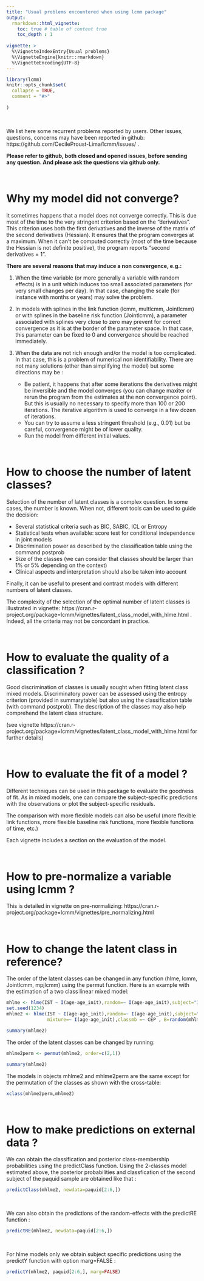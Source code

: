 ```yaml
---
title: "Usual problems encountered when using lcmm package"
output: 
  rmarkdown::html_vignette:
    toc: true # table of content true
    toc_depth : 1  
    
vignette: >
  %\VignetteIndexEntry{Usual problems}
  %\VignetteEngine{knitr::rmarkdown}
  %\VignetteEncoding{UTF-8}
---
```





```r
library(lcmm)
knitr::opts_chunk$set(
  collapse = TRUE,
  comment = "#>"
  
)
```

&nbsp;

We list here some recurrent problems reported by users. Other issues, questions, concerns may have been reported in github: https://github.com/CecileProust-Lima/lcmm/issues/
.

**Please refer to github, both closed and opened issues, before sending any question. And please ask the questions via github only.**


&nbsp;

# Why my model did not converge?

It sometimes happens that a model does not converge correctly. This is due most of the time to the very stringent criterion based on the "derivatives". This criterion uses both the first derivatives and the inverse of the matrix of the second derivatives (Hessian). It ensures that the program converges at a maximum. When it can't be computed correctly (most of the time because the Hessian is not definite positive), the program reports "second derivatives = 1". 

**There are several reasons that may induce a non convergence, e.g.:**

1. When the time variable (or more generally a variable with random effects) is in a unit which induces too small associated parameters (for very small changes per day). In that case, changing the scale (for instance with months or years) may solve the problem.

2. In models with splines in the link function (lcmm, multlcmm, Jointlcmm) or with splines in the baseline risk function (Jointlcmm), a parameter associated with splines very close to zero may prevent for correct convergence as it is at the border of the parameter space. In that case, this parameter can be fixed to 0 and convergence should be reached immediately.
   
3. When the data are not rich enough and/or the model is too complicated. In that case, this is a problem of numerical non identifiability. There are not many solutions (other than simplifying the model) but some directions may be :
    * Be patient, it happens that after some iterations the derivatives might be inversible and the model converges (you can change maxiter or rerun the program from the estimates at the non convergence point). But this is usually no necessary to specify more than 100 or 200 iterations. The iterative algorithm is used to converge in a few dozen of iterations. 
    * You can try to assume a less stringent threshold (e.g., 0.01) but be careful, convergence might be of lower quality.   
    * Run the model from different initial values.


&nbsp;

# How to choose the number of latent classes?

Selection of the number of latent classes is a complex question. In some cases, the number is known. When not, different tools can be used to guide the decision:

* Several statistical criteria such as BIC, SABIC, ICL or Entropy
* Statistical tests when available: score test for conditional independence in joint models
* Discrimination power as described by the classification table using the command postprob
* Size of the classes (we can consider that classes should be larger than 1% or 5% depending on the context)
* Clinical aspects and interpretation should also be taken into account

Finally, it can be useful to present and contrast models with different numbers of latent classes.

The complexity of the selection of the optimal number of latent classes is illustrated in vignette: 
https://cran.r-project.org/package=lcmm/vignettes/latent_class_model_with_hlme.html
. Indeed, all the criteria may not be concordant in practice.  


&nbsp;

 
# How to evaluate the quality of a classification ?

Good discrimination of classes is usually sought when fitting latent class mixed models. Discriminatory power can be assessed using the entropy criterion (provided in summarytable) but also using the classification table (with command postprob). The description of the classes may also help comprehend the latent class structure. 

(see vignette 
https://cran.r-project.org/package=lcmm/vignettes/latent_class_model_with_hlme.html
for further details)


&nbsp;

# How to evaluate the fit of a model ? 

Different techniques can be used in this package to evaluate the goodness of fit. As in mixed models, one can compare the subject-specific predictions with the observations or plot the subject-specific residuals.

The comparison with more flexible models can also be useful (more flexible link functions, more flexible baseline risk functions, more flexible functions of time, etc.)

Each vignette includes a section on the evaluation of the model. 


&nbsp;

# How to pre-normalize a variable using lcmm ? 
  
This is detailed in vignette on pre-normalizing:  https://cran.r-project.org/package=lcmm/vignettes/pre_normalizing.html



&nbsp;

# How to change the latent class in reference?

The order of the latent classes can be changed in any function (hlme, lcmm, Jointlcmm, mpjlcmm) using the permut function. 
Here is an example with the estimation of a two class linear mixed model: 

```r
mhlme <- hlme(IST ~ I(age-age_init),random=~ I(age-age_init),subject="ID",data=paquid)
set.seed(1234)
mhlme2 <- hlme(IST ~ I(age-age_init),random=~ I(age-age_init),subject="ID",data=paquid,ng=2,
               mixture=~ I(age-age_init),classmb =~ CEP , B=random(mhlme))
```

```r
summary(mhlme2)
```

The order of the latent classes can be changed by running: 

```r
mhlme2perm <- permut(mhlme2, order=c(2,1))
```

```r
summary(mhlme2)
```

The models in objects mhlme2 and mhlme2perm are the same except for the permutation of the classes as shown with the cross-table:

```r
xclass(mhlme2perm,mhlme2)
```
&nbsp;

# How to make predictions on external data ?

We can obtain the classification and posterior class-membership probabilities using the predictClass function.
Using the 2-classes model estimated above, the posterior probabilities and classfication of the second subject of the paquid sample are obtained like that :

```r
predictClass(mhlme2, newdata=paquid[2:6,])
```

&nbsp;

We can also obtain the predictions of the random-effects with the predictRE function :

```r
predictRE(mhlme2, newdata=paquid[2:6,])
```


&nbsp;

For hlme models only we obtain subject specific predictions using the predictY function with option marg=FALSE :
  
```r
predictY(mhlme2, paquid[2:6,], marg=FALSE)
```
